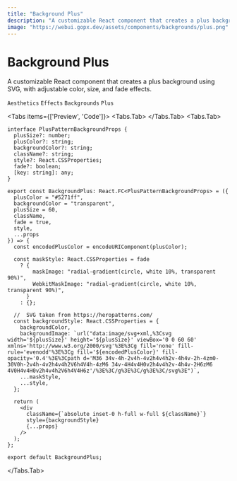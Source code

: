 ```yaml
---
title: "Background Plus"
description: "A customizable React component that creates a plus background using SVG, with adjustable color, size, and fade effects."
image: "https://webui.gopx.dev/assets/components/backgrounds/plus.png"
---
```


# Background Plus

<p className="component-description">A customizable React component that creates a plus background using SVG, with adjustable color, size, and fade effects.</p>

`Aesthetics` `Effects` `Backgrounds` `Plus`



<Tabs items={['Preview', 'Code']}>
  <Tabs.Tab>
<Showcase>
    <BackgroundPlus className="absolute inset-0" />
</Showcase>
  </Tabs.Tab>
  <Tabs.Tab>
```tsx filename="plus.tsx" showLineNumbers
interface PlusPatternBackgroundProps {
  plusSize?: number;
  plusColor?: string;
  backgroundColor?: string;
  className?: string;
  style?: React.CSSProperties;
  fade?: boolean;
  [key: string]: any;
}

export const BackgroundPlus: React.FC<PlusPatternBackgroundProps> = ({
  plusColor = "#5271ff",
  backgroundColor = "transparent",
  plusSize = 60,
  className,
  fade = true,
  style,
  ...props
}) => {
  const encodedPlusColor = encodeURIComponent(plusColor);

  const maskStyle: React.CSSProperties = fade
    ? {
        maskImage: "radial-gradient(circle, white 10%, transparent 90%)",
        WebkitMaskImage: "radial-gradient(circle, white 10%, transparent 90%)",
      }
    : {};

  //  SVG taken from https://heropatterns.com/
  const backgroundStyle: React.CSSProperties = {
    backgroundColor,
    backgroundImage: `url("data:image/svg+xml,%3Csvg width='${plusSize}' height='${plusSize}' viewBox='0 0 60 60' xmlns='http://www.w3.org/2000/svg'%3E%3Cg fill='none' fill-rule='evenodd'%3E%3Cg fill='${encodedPlusColor}' fill-opacity='0.4'%3E%3Cpath d='M36 34v-4h-2v4h-4v2h4v4h2v-4h4v-2h-4zm0-30V0h-2v4h-4v2h4v4h2V6h4V4h-4zM6 34v-4H4v4H0v2h4v4h2v-4h4v-2H6zM6 4V0H4v4H0v2h4v4h2V6h4V4H6z'/%3E%3C/g%3E%3C/g%3E%3C/svg%3E")`,
    ...maskStyle,
    ...style,
  };

  return (
    <div
      className={`absolute inset-0 h-full w-full ${className}`}
      style={backgroundStyle}
      {...props}
    />
  );
};

export default BackgroundPlus;
```
  </Tabs.Tab>
</Tabs>


